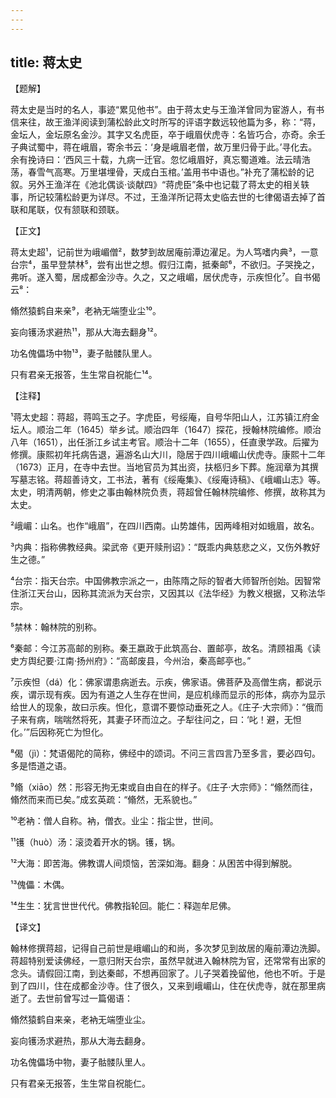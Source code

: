 ```yaml
---
---
---
```

title: 蒋太史
---




【题解】


蒋太史是当时的名人，事迹“累见他书”。由于蒋太史与王渔洋曾同为宦游人，有书信来往，故王渔洋阅读到蒲松龄此文时所写的评语字数远较他篇为多，称：“蒋，金坛人，金坛原名金沙。其字又名虎臣，卒于峨眉伏虎寺：名皆巧合，亦奇。余壬子典试蜀中，蒋在峨眉，寄余书云：‘身是峨眉老僧，故万里归骨于此。’寻化去。余有挽诗曰：‘西风三十载，九病一迁官。忽忆峨眉好，真忘蜀道难。法云晴浩荡，春雪气高寒。万里堪埋骨，天成白玉棺。’盖用书中语也。”补充了蒲松龄的记叙。另外王渔洋在《池北偶谈·谈献四》“蒋虎臣”条中也记载了蒋太史的相关轶事，所记较蒲松龄更为详尽。不过，王渔洋所记蒋太史临去世的七律偈语去掉了首联和尾联，仅有颔联和颈联。

【正文】

蒋太史超¹，记前世为峨嵋僧²，数梦到故居庵前潭边濯足。为人笃嗜内典³，一意台宗⁴，虽早登禁林⁵，尝有出世之想。假归江南，抵秦邮⁶，不欲归。子哭挽之，弗听。遂入蜀，居成都金沙寺。久之，又之峨嵋，居伏虎寺，示疾怛化⁷。自书偈云⁸：

翛然猿鹤自来亲⁹，老衲无端堕业尘¹⁰。

妄向镬汤求避热¹¹，那从大海去翻身¹²。

功名傀儡场中物¹³，妻子骷髅队里人。

只有君亲无报答，生生常自祝能仁¹⁴。

【注释】


¹蒋太史超：蒋超，蒋鸣玉之子。字虎臣，号绥庵，自号华阳山人，江苏镇江府金坛人。顺治二年（1645）举乡试。顺治四年（1647）探花，授翰林院编修。顺治八年（1651），出任浙江乡试主考官。顺治十二年（1655），任直隶学政。后擢为修撰。康熙初年托病告退，遍游名山大川，隐居于四川峨嵋山伏虎寺。康熙十二年（1673）正月，在寺中去世。当地官员为其出资，扶柩归乡下葬。施润章为其撰写墓志铭。蒋超善诗文，工书法，著有《绥庵集》、《绥庵诗稿》、《峨嵋山志》等。太史，明清两朝，修史之事由翰林院负责，蒋超曾任翰林院编修、修撰，故称其为太史。

²峨嵋：山名。也作“峨眉”，在四川西南。山势雄伟，因两峰相对如蛾眉，故名。

³内典：指称佛教经典。梁武帝《更开赎刑诏》：“既乖内典慈悲之义，又伤外教好生之德。”

⁴台宗：指天台宗。中国佛教宗派之一，由陈隋之际的智者大师智所创始。因智常住浙江天台山，因称其流派为天台宗，又因其以《法华经》为教义根据，又称法华宗。

⁵禁林：翰林院的别称。

⁶秦邮：今江苏高邮的别称。秦王嬴政于此筑高台、置邮亭，故名。清顾祖禹《读史方舆纪要·江南·扬州府》：“高邮废县，今州治，秦高邮亭也。”

⁷示疾怛（dá）化：佛家谓患病逝去。示疾，佛家语。佛菩萨及高僧生病，都说示疾，谓示现有疾。因为有道之人生存在世间，是应机缘而显示的形体，病亦为显示给世人的现象，故曰示疾。怛化，意谓不要惊动垂死之人。《庄子·大宗师》：“俄而子来有病，喘喘然将死，其妻子环而泣之。子犁往问之，曰：‘叱！避，无怛化。’”后因称死亡为怛化。

⁸偈（jì）：梵语偈陀的简称，佛经中的颂词。不问三言四言乃至多言，要必四句。多是悟道之语。

⁹翛（xiāo）然：形容无拘无束或自由自在的样子。《庄子·大宗师》：“翛然而往，翛然而来而已矣。”成玄英疏：“翛然，无系貌也。”

¹⁰老衲：僧人自称。衲，僧衣。业尘：指尘世，世间。

¹¹镬（huò）汤：滚烫着开水的锅。镬，锅。

¹²大海：即苦海。佛教谓人间烦恼，苦深如海。翻身：从困苦中得到解脱。

¹³傀儡：木偶。

¹⁴生生：犹言世世代代。佛教指轮回。能仁：释迦牟尼佛。





【译文】


翰林修撰蒋超，记得自己前世是峨嵋山的和尚，多次梦见到故居的庵前潭边洗脚。蒋超特别爱读佛经，一意归附天台宗，虽然早就进入翰林院为官，还常常有出家的念头。请假回江南，到达秦邮，不想再回家了。儿子哭着挽留他，他也不听。于是到了四川，住在成都金沙寺。住了很久，又来到峨嵋山，住在伏虎寺，就在那里病逝了。去世前曾写过一篇偈语：

翛然猿鹤自来亲，老衲无端堕业尘。

妄向镬汤求避热，那从大海去翻身。

功名傀儡场中物，妻子骷髅队里人。

只有君亲无报答，生生常自祝能仁。